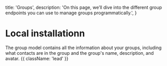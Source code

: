 
  title: 'Groups',
  description:
    'On this page, we’ll dive into the different group endpoints you can use to manage groups programmatically.',
}

<HeroPattern />

# Local installationn



The group model contains all the information about your groups, including what contacts are in the group and the group's name, description, and avatar. {{ className: 'lead' }}


<Tsogtoo />



  


